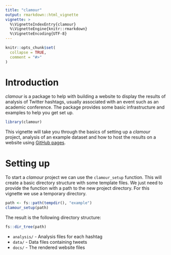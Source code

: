 ```yaml
---
title: "clamour"
output: rmarkdown::html_vignette
vignette: >
  %\VignetteIndexEntry{clamour}
  %\VignetteEngine{knitr::rmarkdown}
  %\VignetteEncoding{UTF-8}
---
```


```r
knitr::opts_chunk$set(
  collapse = TRUE,
  comment = "#>"
)
```

# Introduction

_clamour_ is a package to help with building a website to display the results
of analysis of Twitter hashtags, usually associated with an event such as an
academic conference. The package provides some basic infrastructure and examples
to help you get set up.

```r
library(clamour)
```

This vignette will take you through the basics of setting up a _clamour_
project, analysis of an example dataset and how to host the results on a website
using [GitHub pages][pages].

# Setting up

To start a _clamour_ project we can use the `clamour_setup` function. This will
create a basic directory structure with some template files. We just need to
provide the function with a path to the new project directory. For this vignette
we use a temporary directory.

```r
path <- fs::path(tempdir(), "example")
clamour_setup(path)
```

The result is the following directory structure:

```r
fs::dir_tree(path)
```

* `analysis/` - Analysis files for each hashtag
* `data/` - Data files containing tweets
* `docs/` - The rendered website files

[pages]: https://pages.github.com/ "GitHub pages"
